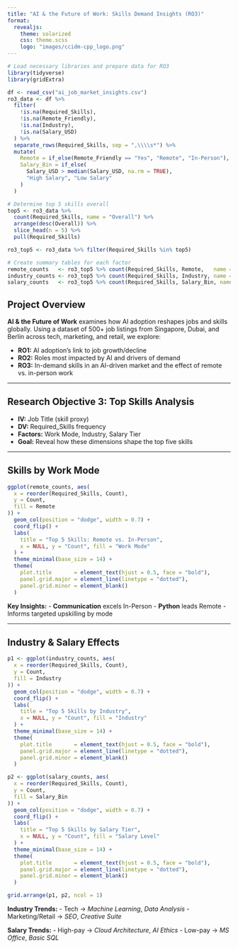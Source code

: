 ```yaml
---
title: "AI & the Future of Work: Skills Demand Insights (RO3)"
format:
  revealjs:
    theme: solarized
    css: theme.scss
    logo: "images/ccidm-cpp_logo.png"
---
```


```r
# Load necessary libraries and prepare data for RO3
library(tidyverse)
library(gridExtra)

df <- read_csv("ai_job_market_insights.csv")
ro3_data <- df %>%
  filter(
    !is.na(Required_Skills),
    !is.na(Remote_Friendly),
    !is.na(Industry),
    !is.na(Salary_USD)
  ) %>%
  separate_rows(Required_Skills, sep = ",\\\\s*") %>%
  mutate(
    Remote = if_else(Remote_Friendly == "Yes", "Remote", "In-Person"),
    Salary_Bin = if_else(
      Salary_USD > median(Salary_USD, na.rm = TRUE),
      "High Salary", "Low Salary"
    )
  )

# Determine top 5 skills overall
top5 <- ro3_data %>%
  count(Required_Skills, name = "Overall") %>%
  arrange(desc(Overall)) %>%
  slice_head(n = 5) %>%
  pull(Required_Skills)

ro3_top5 <- ro3_data %>% filter(Required_Skills %in% top5)

# Create summary tables for each factor
remote_counts   <- ro3_top5 %>% count(Required_Skills, Remote,   name = "Count")
industry_counts <- ro3_top5 %>% count(Required_Skills, Industry, name = "Count")
salary_counts   <- ro3_top5 %>% count(Required_Skills, Salary_Bin, name = "Count")
```

## Project Overview
**AI & the Future of Work** examines how AI adoption reshapes jobs and skills globally. Using a dataset of 500+ job listings from Singapore, Dubai, and Berlin across tech, marketing, and retail, we explore:

- **RO1:** AI adoption’s link to job growth/decline
- **RO2:** Roles most impacted by AI and drivers of demand
- **RO3:** In-demand skills in an AI-driven market and the effect of remote vs. in-person work

---

## Research Objective 3: Top Skills Analysis
- **IV:** Job Title (skill proxy)
- **DV:** Required_Skills frequency
- **Factors:** Work Mode, Industry, Salary Tier
- **Goal:** Reveal how these dimensions shape the top five skills

---

## Skills by Work Mode

```r
ggplot(remote_counts, aes(
  x = reorder(Required_Skills, Count),
  y = Count,
  fill = Remote
)) +
  geom_col(position = "dodge", width = 0.7) +
  coord_flip() +
  labs(
    title = "Top 5 Skills: Remote vs. In-Person",
    x = NULL, y = "Count", fill = "Work Mode"
  ) +
  theme_minimal(base_size = 14) +
  theme(
    plot.title       = element_text(hjust = 0.5, face = "bold"),
    panel.grid.major = element_line(linetype = "dotted"),
    panel.grid.minor = element_blank()
  )
```

**Key Insights:**
- **Communication** excels In-Person
- **Python** leads Remote
- Informs targeted upskilling by mode

---

## Industry & Salary Effects

```r
p1 <- ggplot(industry_counts, aes(
  x = reorder(Required_Skills, Count),
  y = Count,
  fill = Industry
)) +
  geom_col(position = "dodge", width = 0.7) +
  coord_flip() +
  labs(
    title = "Top 5 Skills by Industry",
    x = NULL, y = "Count", fill = "Industry"
  ) +
  theme_minimal(base_size = 14) +
  theme(
    plot.title       = element_text(hjust = 0.5, face = "bold"),
    panel.grid.major = element_line(linetype = "dotted"),
    panel.grid.minor = element_blank()
  )

p2 <- ggplot(salary_counts, aes(
  x = reorder(Required_Skills, Count),
  y = Count,
  fill = Salary_Bin
)) +
  geom_col(position = "dodge", width = 0.7) +
  coord_flip() +
  labs(
    title = "Top 5 Skills by Salary Tier",
    x = NULL, y = "Count", fill = "Salary Level"
  ) +
  theme_minimal(base_size = 14) +
  theme(
    plot.title       = element_text(hjust = 0.5, face = "bold"),
    panel.grid.major = element_line(linetype = "dotted"),
    panel.grid.minor = element_blank()
  )

grid.arrange(p1, p2, ncol = 1)
```

**Industry Trends:**
- Tech → _Machine Learning_, _Data Analysis_
- Marketing/Retail → _SEO_, _Creative Suite_

**Salary Trends:**
- High-pay → _Cloud Architecture_, _AI Ethics_
- Low-pay → _MS Office_, _Basic SQL_